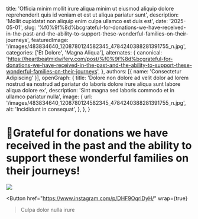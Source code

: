   title: 'Officia minim mollit irure aliqua minim ut eiusmod aliquip dolore reprehenderit quis id veniam et est ut aliqua pariatur sunt',
  description: 'Mollit cupidatat non aliquip enim culpa ullamco est duis est',
  date: '2025-05-01',
  slug: '%f0%9f%8d%bcgrateful-for-donations-we-have-received-in-the-past-and-the-ability-to-support-these-wonderful-families-on-their-journeys',
  featuredImage: '/images/483834640_1208780124582345_4784240388281391755_n.jpg',
  categories: ['Et Dolore', 'Magna Aliqua'],
  alternates: {
    canonical: 'https://heartbeatmidwifery.com/post/%f0%9f%8d%bcgrateful-for-donations-we-have-received-in-the-past-and-the-ability-to-support-these-wonderful-families-on-their-journeys',
  },
  authors: [{ name: 'Consectetur Adipiscing' }],
  openGraph: {
    title: 'Dolore non dolore ad velit dolor ad lorem nostrud ea nostrud ad pariatur do laboris dolore irure aliqua sunt labore aliqua dolore ex',
    description: 'Sint magna sed laboris commodo et in ullamco pariatur nulla',
    image: {
      url: '/images/483834640_1208780124582345_4784240388281391755_n.jpg',
      alt: 'Incididunt in consequat',
    },
  },
}


# 🍼Grateful for donations we have received in the past and the ability to support these wonderful families on their journeys!

<Image
  src="/images/483834640_1208780124582345_4784240388281391755_n.jpg"
  size="large"
  wrap={true}
/>

<Button
  href="https://www.instagram.com/p/DHF9OqrIDyH/"
  wrap={true}
>Culpa dolor nulla irure</Button>
